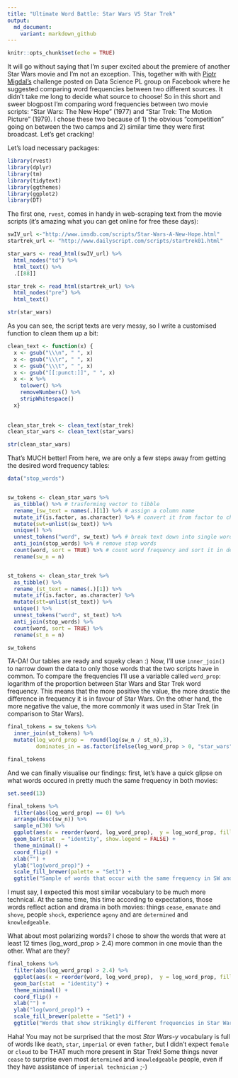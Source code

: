 ```yaml
---
title: "Ultimate Word Battle: Star Wars VS Star Trek"
output: 
  md_document:
    variant: markdown_github
---
```


```r
knitr::opts_chunk$set(echo = TRUE)
```


It will go without saying that I'm super excited about the premiere of another Star Wars movie and I'm not an exception. This, together with with [Piotr Migdal's](https://twitter.com/pmigdal) challenge posted on Data Science PL group on Facebook where he suggested comparing word frequencies between two different sources. It didn't take me long to decide what source to choose! So in this short and sweer blogpost I'm comparing word frequencies between two movie scripts: "Star Wars: The New Hope" (1977) and "Star Trek: The Motion Picture" (1979). I chose these two because of 1) the obvious "competition" going on between the two camps and 2) similar time they were first broadcast. Let's get cracking!

Let's load necessary packages:

```r
library(rvest)
library(dplyr)
library(tm)
library(tidytext)
library(ggthemes)
library(ggplot2)
library(DT)
```


The first one, `rvest`, comes in handy in web-scraping text from the movie scripts (it's amazing what you can get online for free these days):


```r
swIV_url <-"http://www.imsdb.com/scripts/Star-Wars-A-New-Hope.html"
startrek_url <- "http://www.dailyscript.com/scripts/startrek01.html"

star_wars <- read_html(swIV_url) %>%
  html_nodes("td") %>% 
  html_text() %>% 
  .[[88]]

star_trek <- read_html(startrek_url) %>%
  html_nodes("pre") %>%
  html_text() 

str(star_wars)

```


As you can see, the script texts are very messy, so I write a customised function to clean them up a bit:


```r

clean_text <- function(x) {
  x <- gsub("\\\n", " ", x)
  x <- gsub("\\\r", " ", x)
  x <- gsub("\\\t", " ", x)
  x <- gsub("[[:punct:]]", " ", x)
  x <- x %>% 
    tolower() %>% 
    removeNumbers() %>% 
    stripWhitespace()
  x}
    
  
clean_star_trek <- clean_text(star_trek)
clean_star_wars <- clean_text(star_wars)

str(clean_star_wars)

```

That's MUCH better! From here, we are only a few steps away from getting the desired word frequency tables: 

```r

data("stop_words")


sw_tokens <- clean_star_wars %>%
  as_tibble() %>% # trasforming vector to tibble
  rename_(sw_text = names(.)[1]) %>% # assign a column name
  mutate_if(is.factor, as.character) %>% # convert it from factor to character
  mutate(swt=unlist(sw_text)) %>% 
  unique() %>% 
  unnest_tokens("word", sw_text) %>% # break text down into single words
  anti_join(stop_words) %>% # remove stop words
  count(word, sort = TRUE) %>% # count word frequency and sort it in decreasing order
  rename(sw_n = n)


st_tokens <- clean_star_trek %>%
  as_tibble() %>% 
  rename_(st_text = names(.)[1]) %>%
  mutate_if(is.factor, as.character) %>% 
  mutate(stt=unlist(st_text)) %>% 
  unique() %>% 
  unnest_tokens("word", st_text) %>% 
  anti_join(stop_words) %>% 
  count(word, sort = TRUE) %>% 
  rename(st_n = n)

sw_tokens

```

TA-DA! Our tables are ready and squeky clean :) Now, I'll use `inner_join()` to narrow down the data to only those words that the two scripts have in common. To compare the frequencies I'll use a variable called `word_prop`: logarithm of the proportion between Star Wars and Star Trek word frequency. This means that the more positive the value, the more drastic the difference in frequency it is in favour of Star Wars. On the other hand, the more negative the value, the more commonly it was used in Star Trek (in comparison to Star Wars). 


```r
final_tokens = sw_tokens %>% 
  inner_join(st_tokens) %>% 
  mutate(log_word_prop =  round(log(sw_n / st_n),3),
         dominates_in = as.factor(ifelse(log_word_prop > 0, "star_wars", "star_trek"))) 

final_tokens
```

And we can finally visualise our findings: first, let's have a quick glipse on what words occured in pretty much the same frequency in both movies:


```r
set.seed(13)

final_tokens %>% 
  filter(abs(log_word_prop) == 0) %>% 
  arrange(desc(sw_n)) %>% 
  sample_n(30) %>% 
  ggplot(aes(x = reorder(word, log_word_prop),  y = log_word_prop, fill = dominates_in)) +
  geom_bar(stat  = "identity", show.legend = FALSE) +
  theme_minimal() +
  coord_flip() +
  xlab("") +
  ylab("log(word_prop)") +
  scale_fill_brewer(palette = "Set1") +
  ggtitle("Sample of words that occur with the same frequency in SW and ST")

```

I must say, I expected this most similar vocabulary to be much more technical. At the same time, this time according to expectations, those words reflect action and drama in both movies: things  `cease`, `emanate` and `shove`, people `shock`, experience `agony` and are `determined` and `knowledgeable`.

What about most polarizing words? I chose to show the words that were at least 12 times (log_word_prop > 2.4) more common in one movie than the other. What are they?


```r
final_tokens %>% 
  filter(abs(log_word_prop) > 2.4) %>% 
  ggplot(aes(x = reorder(word, log_word_prop),  y = log_word_prop, fill = dominates_in)) +
  geom_bar(stat  = "identity") +
  theme_minimal() +
  coord_flip() +
  xlab("") +
  ylab("log(word_prop)") +
  scale_fill_brewer(palette = "Set1") +
  ggtitle("Words that show strikingly different frequencies in Star Wars and Star Trek")

```

Haha! You may not be surprised that the most *Star Wars-y* vocabulary is full of words like `death`, `star`, `imperial` or even `father`, but I didn't expect `female` or `cloud` to be THAT much more present in Star Trek! Some things never `cease` to surprise even most `determined` and `knowledgeable` people, even if they have assistance of `imperial technician` ;-)